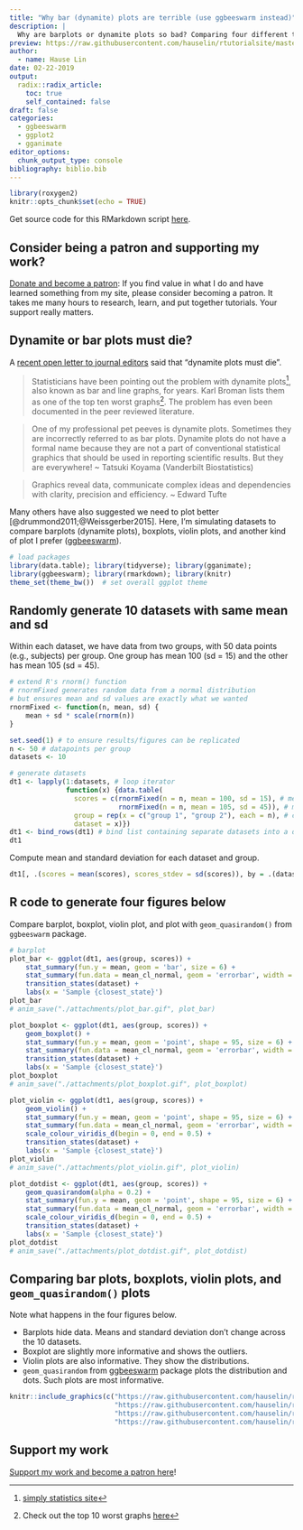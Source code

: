 ```yaml
---
title: "Why bar (dynamite) plots are terrible (use ggbeeswarm instead)"
description: |
  Why are barplots or dynamite plots so bad? Comparing four different types of plots: barplot, boxplot, violinplot, and geom_quasirandom plot
preview: https://raw.githubusercontent.com/hauselin/rtutorialsite/master/attachments/plot_dotdist.gif
author:
  - name: Hause Lin
date: 02-22-2019
output:
  radix::radix_article:
    toc: true
    self_contained: false
draft: false
categories: 
  - ggbeeswarm
  - ggplot2
  - gganimate
editor_options: 
  chunk_output_type: console
bibliography: biblio.bib
---
```


```r
library(roxygen2)
knitr::opts_chunk$set(echo = TRUE)
```

Get source code for this RMarkdown script [here](https://github.com/hauselin/rtutorialsite/blob/master/_posts/2019-02-22-why-we-should-never-use-barplots-use-geomquasirandom-instead/why-we-should-never-use-barplots-use-geomquasirandom-instead.Rmd).

## Consider being a patron and supporting my work?

[Donate and become a patron](https://donorbox.org/support-my-teaching): If you find value in what I do and have learned something from my site, please consider becoming a patron. It takes me many hours to research, learn, and put together tutorials. Your support really matters.

## Dynamite or bar plots must die?

A [recent open letter to journal editors](https://simplystatistics.org/2019/02/21/dynamite-plots-must-die/) said that "dynamite plots must die".

> Statisticians have been pointing out the problem with dynamite plots^[[simply statistics site](https://simplystatistics.org/2019/02/21/dynamite-plots-must-die/)], also known as bar and line graphs, for years. Karl Broman lists them as one of the top ten worst graphs^[Check out the top 10 worst graphs [here](https://www.biostat.wisc.edu/~kbroman/topten_worstgraphs)]. The problem has even been documented in the peer reviewed literature.

> One of my professional pet peeves is dynamite plots. Sometimes they are incorrectly referred to as bar plots. Dynamite plots do not have a formal name because they are not a part of conventional statistical graphics that should be used in reporting scientific results. But they are everywhere! ~ Tatsuki Koyama (Vanderbilt Biostatistics)

> Graphics reveal data, communicate complex ideas and dependencies with clarity, precision and efficiency. ~ Edward Tufte

Many others have also suggested we need to plot better [@drummond2011;@Weissgerber2015]. Here, I'm simulating datasets to compare barplots (dynamite plots), boxplots, violin plots, and another kind of plot I prefer ([ggbeeswarm](https://github.com/eclarke/ggbeeswarm)). 

```r
# load packages
library(data.table); library(tidyverse); library(gganimate); 
library(ggbeeswarm); library(rmarkdown); library(knitr)
theme_set(theme_bw())  # set overall ggplot theme
```

## Randomly generate 10 datasets with same mean and sd

Within each dataset, we have data from two groups, with 50 data points (e.g., subjects) per group. One group has mean 100 (sd = 15) and the other has mean 105 (sd = 45). 

```r
# extend R's rnorm() function 
# rnormFixed generates random data from a normal distribution 
# but ensures mean and sd values are exactly what we wanted
rnormFixed <- function(n, mean, sd) {
    mean + sd * scale(rnorm(n))
}

set.seed(1) # to ensure results/figures can be replicated
n <- 50 # datapoints per group
datasets <- 10

# generate datasets
dt1 <- lapply(1:datasets, # loop iterator 
              function(x) {data.table(
                scores = c(rnormFixed(n = n, mean = 100, sd = 15), # mean of group 1
                           rnormFixed(n = n, mean = 105, sd = 45)), # mean of group 2
                group = rep(x = c("group 1", "group 2"), each = n), # condition label
                dataset = x)})
dt1 <- bind_rows(dt1) # bind list containing separate datasets into a dataframe 
dt1
```

Compute mean and standard deviation for each dataset and group.

```r
dt1[, .(scores = mean(scores), scores_stdev = sd(scores)), by = .(dataset, group)]
```

## R code to generate four figures below

Compare barplot, boxplot, violin plot, and plot with `geom_quasirandom()` from `ggbeeswarm` package.

```r
# barplot
plot_bar <- ggplot(dt1, aes(group, scores)) + 
    stat_summary(fun.y = mean, geom = 'bar', size = 6) +
    stat_summary(fun.data = mean_cl_normal, geom = 'errorbar', width = 0, size = 1.1) +
    transition_states(dataset) +
    labs(x = 'Sample {closest_state}')
plot_bar
# anim_save("./attachments/plot_bar.gif", plot_bar)
```

```r
plot_boxplot <- ggplot(dt1, aes(group, scores)) + 
    geom_boxplot() +
    stat_summary(fun.y = mean, geom = 'point', shape = 95, size = 6) +
    stat_summary(fun.data = mean_cl_normal, geom = 'errorbar', width = 0) +
    transition_states(dataset) +
    labs(x = 'Sample {closest_state}')
plot_boxplot
# anim_save("./attachments/plot_boxplot.gif", plot_boxplot)
```

```r
plot_violin <- ggplot(dt1, aes(group, scores)) +
    geom_violin() +
    stat_summary(fun.y = mean, geom = 'point', shape = 95, size = 6) +
    stat_summary(fun.data = mean_cl_normal, geom = 'errorbar', width = 0, size = 1.1) +
    scale_colour_viridis_d(begin = 0, end = 0.5) +
    transition_states(dataset) +
    labs(x = 'Sample {closest_state}')
plot_violin
# anim_save("./attachments/plot_violin.gif", plot_violin)
```

```r
plot_dotdist <- ggplot(dt1, aes(group, scores)) +
    geom_quasirandom(alpha = 0.2) +
    stat_summary(fun.y = mean, geom = 'point', shape = 95, size = 6) +
    stat_summary(fun.data = mean_cl_normal, geom = 'errorbar', width = 0, size = 1.1) +
    scale_colour_viridis_d(begin = 0, end = 0.5) +
    transition_states(dataset) +
    labs(x = 'Sample {closest_state}')
plot_dotdist
# anim_save("./attachments/plot_dotdist.gif", plot_dotdist)
```

## Comparing bar plots, boxplots, violin plots, and `geom_quasirandom()` plots

Note what happens in the four figures below.

* Barplots hide data. Means and standard deviation don't change across the 10 datasets.
* Boxplot are slightly more informative and shows the outliers.
* Violin plots are also informative. They show the distributions.
* `geom_quasirandom` from [ggbeeswarm](https://github.com/eclarke/ggbeeswarm) package plots the distribution and dots. Such plots are most informative.

```r
knitr::include_graphics(c("https://raw.githubusercontent.com/hauselin/rtutorialsite/master/attachments/plot_bar.gif", 
                          "https://raw.githubusercontent.com/hauselin/rtutorialsite/master/attachments/plot_boxplot.gif", 
                          "https://raw.githubusercontent.com/hauselin/rtutorialsite/master/attachments/plot_violin.gif", 
                          "https://raw.githubusercontent.com/hauselin/rtutorialsite/master/attachments/plot_dotdist.gif"))
```

## Support my work

[Support my work and become a patron here](https://donorbox.org/support-my-teaching)!
